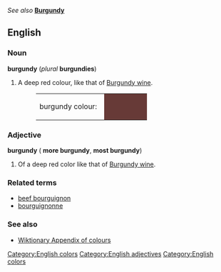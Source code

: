 ''See also'' '''[[Burgundy]]'''

==English==
[[Category:English colors]]

===Noun===
'''burgundy''' (''plural'' '''burgundies''')
#A deep red colour, like that of [[Burgundy wine]].
#:<table><tr><td>burgundy colour: &nbsp;</td><td bgcolor="#673A37" width="80">&nbsp; </td></tr></table>

===Adjective===
'''burgundy''' ({{compar}} '''more burgundy''', {{superl}} '''most burgundy''')
[[Category:English adjectives]]
#Of a deep red color like that of [[Burgundy wine]].

===Related terms===
*[[beef bourguignon]]
*[[bourguignonne]]

===See also===
*[[Wiktionary_Appendix:Colours|Wiktionary Appendix of colours]]
[[Category:English colors]]